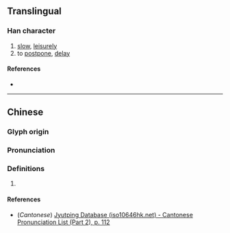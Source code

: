 {{character info}}
==Translingual==

===Han character===
{{Han char|rn=64|rad=手|as=03|sn=6|four=|canj=QKN,XQKN|ids=⿰扌九}}

# [[slow]], [[leisurely]]
# to [[postpone]], [[delay]]

====References====
* {{Han ref|kx=0417.060|dkj=11776|dj=0763.080|hdz=31827.050|uh=624F|ud=25167}}

----

==Chinese==
{{zh-forms}}

===Glyph origin===
{{Han etym}}

===Pronunciation===
{{zh-pron
|m=qiú
|c=kau4
|mc=y
|oc=y
|cat=
}}

===Definitions===
{{zh-hanzi}}

# {{rfdef|zh}}

====References====
* (''Cantonese'') [http://www.iso10646hk.net/jp/document/download.jsp Jyutping Database (iso10646hk.net) - Cantonese Pronunciation List (Part 2), p. 112]